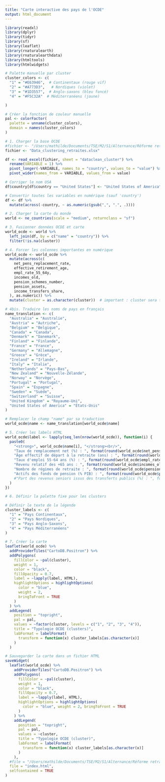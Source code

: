 ```yaml
---
title: "Carte interactive des pays de l'OCDE"
output: html_document
---
```


```r
library(readxl)
library(dplyr)
library(tidyr)
library(sf)
library(leaflet)
library(rnaturalearth)
library(rnaturalearthdata)
library(htmltools)
library(htmlwidgets)

# Palette manuelle par cluster
cluster_colors <- c(
  "1" = "#E63946",  # Continentaux (rouge vif)
  "2" = "#A773D3",   # Nordiques (violet)
  "3" = "#1D3557",  # Anglo-saxons (bleu foncé)
  "4" = "#F5C32A"  # Méditerranéens (jaune)

)

# Créer la fonction de couleur manuelle
pal <- colorFactor(
  palette = unname(cluster_colors),
  domain = names(cluster_colors)
)

```


```r
# 1. Charger la base OCDE
#fichier <- "/Users/mathilde/Documents/TSE/M2/S1/Alternance/Réforme retraites/2. BDD/Data_clustering_retraites.xlsx"
fichier <- "Data_clustering_retraites.xlsx"

df <- read_excel(fichier, sheet = "dataclean_cluster") %>%
  rename(VARIABLE = 1) %>%
  pivot_longer(-VARIABLE, names_to = "country", values_to = "value") %>%
  pivot_wider(names_from = VARIABLE, values_from = value)

# Corriger le nom USA
df$country[df$country == "United States"] <- "United States of America"

# Convertir toutes les variables en numérique (sauf 'country')
df <- df %>%
  mutate(across(-country, ~ as.numeric(gsub(",", ".", .))))
```


```r
# 2. Charger la carte du monde
world <- ne_countries(scale = "medium", returnclass = "sf")

# 3. Fusionner données OCDE et carte
world_ocde <- world %>%
  left_join(df, by = c("name" = "country")) %>%
  filter(!is.na(cluster)) 

# 4. Forcer les colonnes importantes en numérique
world_ocde <- world_ocde %>%
  mutate(across(c(
    net_pens_replacement_rate,
    effective_retirement_age,
    empl_rate_55_64y,
    incomes_old,
    pension_schemes_number,
    pension_assets,
    income_transfers_share,
  ), as.numeric)) %>%
  mutate(cluster = as.character(cluster))  # important : cluster sera traité comme texte dans palette

# 4bis. Traduire les noms de pays en français
name_translation <- c(
  "Australia" = "Australie",
  "Austria" = "Autriche",
  "Belgium" = "Belgique",
  "Canada" = "Canada",
  "Denmark" = "Danemark",
  "Finland" = "Finlande",
  "France" = "France",
  "Germany" = "Allemagne",
  "Greece" = "Grèce",
  "Ireland" = "Irlande",
  "Italy" = "Italie",
  "Netherlands" = "Pays-Bas",
  "New Zealand" = "Nouvelle-Zélande",
  "Norway" = "Norvège",
  "Portugal" = "Portugal",
  "Spain" = "Espagne",
  "Sweden" = "Suède",
  "Switzerland" = "Suisse",
  "United Kingdom" = "Royaume-Uni",
  "United States of America" = "États-Unis"
)

# Remplacer le champ "name" par sa traduction
world_ocde$name <- name_translation[world_ocde$name]

```




```r
# 5. Créer les labels HTML
world_ocde$label <- lapply(seq_len(nrow(world_ocde)), function(i) {
  paste0(
    "<strong>", world_ocde$name[i], "</strong><br/>",
    "Taux de remplacement net (%) : ", format(round(world_ocde$net_pens_replacement_rate[i], 2), nsmall = 2), "<br/>",
    "Âge effectif de départ à la retraite (ans) : ", format(round(world_ocde$effective_retirement_age[i], 2), nsmall = 2), "<br/>",
    "Taux d'emploi 55-64 ans (%) : ", format(round(world_ocde$empl_rate_55_64y[i], 2), nsmall = 2), "<br/>",
    "Revenu relatif des +65 ans : ", format(round(world_ocde$incomes_old[i], 2), nsmall = 2), "<br/>",
    "Nombre de régimes de retraite : ", format(round(world_ocde$pension_schemes_number[i], 0)), "<br/>",
    "Actifs des fonds de pension (% PIB) : ", format(round(world_ocde$pension_assets[i], 2), nsmall = 2), "<br/>"#,
    #"Part des revenus seniors issus des transferts publics (%) : ", format(round(world_ocde$public_transfers_share[i], 2), nsmall = 2)
  )
})
```


```r
# 6. Définir la palette fixe pour les clusters

# Définir le texte de la légende
cluster_labels <- c(
  "1" = "Pays Continentaux",
  "2" = "Pays Nordiques",
  "3" = "Pays Anglo-Saxons",
  "4" = "Pays Méditerranéens"
)

# 7. Créer la carte
leaflet(world_ocde) %>%
  addProviderTiles("CartoDB.Positron") %>%
  addPolygons(
    fillColor = ~pal(cluster),
    weight = 1,
    color = "black",
    fillOpacity = 0.7,
    label = ~lapply(label, HTML),
    highlightOptions = highlightOptions(
      color = "blue",
      weight = 2,
      bringToFront = TRUE
    )
  ) %>%
  addLegend(
    position = "topright",
    pal = pal,
    values = ~factor(cluster, levels = c("1", "2", "3", "4")),
    title = "Typologie OCDE (clusters)",
    labFormat = labelFormat(
      transform = function(x) cluster_labels[as.character(x)]
    )
  )
```

```r
# Sauvegarder la carte dans un fichier HTML
saveWidget(
  leaflet(world_ocde) %>%
    addProviderTiles("CartoDB.Positron") %>%
    addPolygons(
      fillColor = ~pal(cluster),
      weight = 1,
      color = "black",
      fillOpacity = 0.7,
      label = ~lapply(label, HTML),
      highlightOptions = highlightOptions(
        color = "blue", weight = 2, bringToFront = TRUE
      )
    ) %>%
    addLegend(
      position = "topright",
      pal = pal,
      values = ~cluster,
      title = "Typologie OCDE (cluster)",
      labFormat = labelFormat(
        transform = function(x) cluster_labels[as.character(x)]
      )
    ),
  #file = "/Users/mathilde/Documents/TSE/M2/S1/Alternance/Réforme retraites/3. Code/dataviz/carte_ocde.html",
  file = "index.html",
  selfcontained = TRUE
)

```

